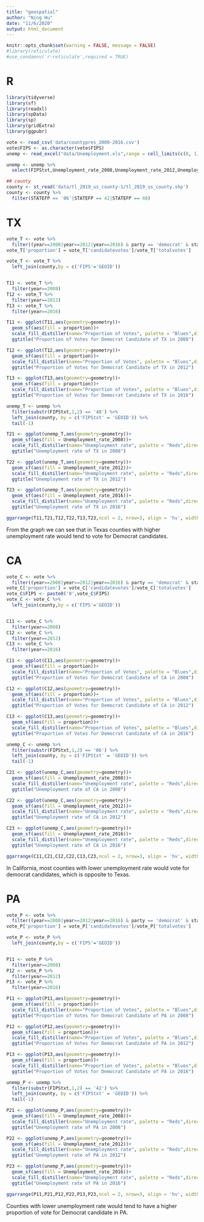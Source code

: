 ```yaml
---
title: "geospatial"
author: "Ning Hu"
date: "11/6/2020"
output: html_document
---
```


```r
knitr::opts_chunk$set(warning = FALSE, message = FALSE)
#library(reticulate)
#use_condaenv('r-reticulate',required = TRUE)
```





# R

```r
library(tidyverse)
library(sf)
library(readxl)
library(spData)
library(sp)
library(gridExtra)
library(ggpubr)
```


```r
vote <- read_csv('data/countypres_2000-2016.csv')
vote$FIPS <- as.character(vote$FIPS)
unemp <- read_excel("data/Unemployment.xls",range = cell_limits(c(8, 1), c(NA, NA)))

unemp <- unemp %>%
  select(FIPStxt,Unemployment_rate_2008,Unemployment_rate_2012,Unemployment_rate_2016)

```



```r
## county
county <- st_read('data/tl_2019_us_county-1/tl_2019_us_county.shp')
county <- county %>%
  filter(STATEFP == '06'|STATEFP == 42|STATEFP == 48)

```

# TX
```r
vote_T <- vote %>%
  filter((year==2008|year==2012|year==2016) & party == 'democrat' & state == 'Texas')
vote_T['proportion'] = vote_T['candidatevotes']/vote_T['totalvotes']

vote_T <- vote_T %>%
  left_join(county,by = c('FIPS'='GEOID'))


T11 <- vote_T %>%
  filter(year==2008)
T12 <- vote_T %>%
  filter(year==2012)
T13 <- vote_T %>%
  filter(year==2016)

T11 <- ggplot(T11,aes(geometry=geometry))+
  geom_sf(aes(fill = proportion))+
  scale_fill_distiller(name="Proportion of Votes", palette = "Blues",direction=1)+
  ggtitle("Proportion of Votes for Democrat Candidate of TX in 2008")

T12 <- ggplot(T12,aes(geometry=geometry))+
  geom_sf(aes(fill = proportion))+
  scale_fill_distiller(name="Proportion of Votes", palette = "Blues",direction=1)+
  ggtitle("Proportion of Votes for Democrat Candidate of TX in 2012")

T13 <- ggplot(T13,aes(geometry=geometry))+
  geom_sf(aes(fill = proportion))+
  scale_fill_distiller(name="Proportion of Votes", palette = "Blues",direction=1)+
  ggtitle("Proportion of Votes for Democrat Candidate of TX in 2016")

```

```r
unemp_T <- unemp %>%
  filter(substr(FIPStxt,1,2) == '48') %>%
  left_join(county, by = c('FIPStxt' = 'GEOID')) %>%
  tail(-1)

T21 <- ggplot(unemp_T,aes(geometry=geometry))+
  geom_sf(aes(fill = Unemployment_rate_2008))+
  scale_fill_distiller(name="Unemployment rate", palette = "Reds",direction=1)+
  ggtitle("Unemployment rate of TX in 2008")

T22 <- ggplot(unemp_T,aes(geometry=geometry))+
  geom_sf(aes(fill = Unemployment_rate_2012))+
  scale_fill_distiller(name="Unemployment rate", palette = "Reds",direction=1)+
  ggtitle("Unemployment rate of TX in 2012")

T23 <- ggplot(unemp_T,aes(geometry=geometry))+
  geom_sf(aes(fill = Unemployment_rate_2016))+
  scale_fill_distiller(name="Unemployment rate", palette = "Reds",direction=1)+
  ggtitle("Unemployment rate of TX in 2016")
```

```r
ggarrange(T11,T21,T12,T22,T13,T23,ncol = 2, nrow=3, align = 'hv', widths = c(6,6,6,6,6,6))
```

From the graph we can see that in Texas counties with higher unemployment rate would tend to vote for Democrat candidates.

# CA
```r
vote_C <- vote %>%
  filter((year==2008|year==2012|year==2016) & party == 'democrat' & state == 'California')
vote_C['proportion'] = vote_C['candidatevotes']/vote_C['totalvotes']
vote_C$FIPS <- paste0('0',vote_C$FIPS)
vote_C <- vote_C %>%
  left_join(county,by = c('FIPS'='GEOID'))


C11 <- vote_C %>%
  filter(year==2008)
C12 <- vote_C %>%
  filter(year==2012)
C13 <- vote_C %>%
  filter(year==2016)

C11 <- ggplot(C11,aes(geometry=geometry))+
  geom_sf(aes(fill = proportion))+
  scale_fill_distiller(name="Proportion of Votes", palette = "Blues",direction=1)+
  ggtitle("Proportion of Votes for Democrat Candidate of CA in 2008")

C12 <- ggplot(C12,aes(geometry=geometry))+
  geom_sf(aes(fill = proportion))+
  scale_fill_distiller(name="Proportion of Votes", palette = "Blues",direction=1)+
  ggtitle("Proportion of Votes for Democrat Candidate of CA in 2012")

C13 <- ggplot(C13,aes(geometry=geometry))+
  geom_sf(aes(fill = proportion))+
  scale_fill_distiller(name="Proportion of Votes", palette = "Blues",direction=1)+
  ggtitle("Proportion of Votes for Democrat Candidate of CA in 2016")

```

```r
unemp_C <- unemp %>%
  filter(substr(FIPStxt,1,2) == '06') %>%
  left_join(county, by = c('FIPStxt' = 'GEOID')) %>%
  tail(-1)

C21 <- ggplot(unemp_C,aes(geometry=geometry))+
  geom_sf(aes(fill = Unemployment_rate_2008))+
  scale_fill_distiller(name="Unemployment rate", palette = "Reds",direction=1)+
  ggtitle("Unemployment rate of CA in 2008")

C22 <- ggplot(unemp_C,aes(geometry=geometry))+
  geom_sf(aes(fill = Unemployment_rate_2012))+
  scale_fill_distiller(name="Unemployment rate", palette = "Reds",direction=1)+
  ggtitle("Unemployment rate of CA in 2012")

C23 <- ggplot(unemp_C,aes(geometry=geometry))+
  geom_sf(aes(fill = Unemployment_rate_2016))+
  scale_fill_distiller(name="Unemployment rate", palette = "Reds",direction=1)+
  ggtitle("Unemployment rate of CA in 2016")
```

```r
ggarrange(C11,C21,C12,C22,C13,C23,ncol = 2, nrow=3, align = 'hv', widths = c(6,6,6,6,6,6))
```

In California, most counties with lower unemployment rate would vote for democrat candidates, which is opposite to Texas.

# PA
```r
vote_P <- vote %>%
  filter((year==2008|year==2012|year==2016) & party == 'democrat' & state == 'Pennsylvania')
vote_P['proportion'] = vote_P['candidatevotes']/vote_P['totalvotes']

vote_P <- vote_P %>%
  left_join(county,by = c('FIPS'='GEOID'))


P11 <- vote_P %>%
  filter(year==2008)
P12 <- vote_P %>%
  filter(year==2012)
P13 <- vote_P %>%
  filter(year==2016)

P11 <- ggplot(P11,aes(geometry=geometry))+
  geom_sf(aes(fill = proportion))+
  scale_fill_distiller(name="Proportion of Votes", palette = "Blues",direction=1)+
  ggtitle("Proportion of Votes for Democrat Candidate of PA in 2008")

P12 <- ggplot(P12,aes(geometry=geometry))+
  geom_sf(aes(fill = proportion))+
  scale_fill_distiller(name="Proportion of Votes", palette = "Blues",direction=1)+
  ggtitle("Proportion of Votes for Democrat Candidate of PA in 2012")

P13 <- ggplot(P13,aes(geometry=geometry))+
  geom_sf(aes(fill = proportion))+
  scale_fill_distiller(name="Proportion of Votes", palette = "Blues",direction=1)+
  ggtitle("Proportion of Votes for Democrat Candidate of PA in 2016")

```

```r
unemp_P <- unemp %>%
  filter(substr(FIPStxt,1,2) == '42') %>%
  left_join(county, by = c('FIPStxt' = 'GEOID')) %>%
  tail(-1)

P21 <- ggplot(unemp_P,aes(geometry=geometry))+
  geom_sf(aes(fill = Unemployment_rate_2008))+
  scale_fill_distiller(name="Unemployment rate", palette = "Reds",direction=1)+
  ggtitle("Unemployment rate of PA in 2008")

P22 <- ggplot(unemp_P,aes(geometry=geometry))+
  geom_sf(aes(fill = Unemployment_rate_2012))+
  scale_fill_distiller(name="Unemployment rate", palette = "Reds",direction=1)+
  ggtitle("Unemployment rate of PA in 2012")

P23 <- ggplot(unemp_P,aes(geometry=geometry))+
  geom_sf(aes(fill = Unemployment_rate_2016))+
  scale_fill_distiller(name="Unemployment rate", palette = "Reds",direction=1)+
  ggtitle("Unemployment rate of PA in 2016")
```

```r
ggarrange(P11,P21,P12,P22,P13,P23,ncol = 2, nrow=3, align = 'hv', widths = c(6,6,6,6,6,6))
```

Counties with lower unemployment rate would tend to have a higher proportion of vote for Democrat candidate in PA.





